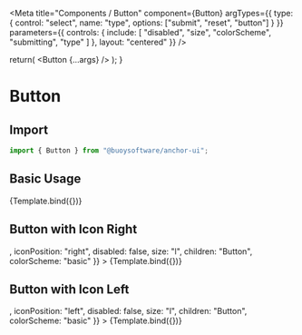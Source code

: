 

<Meta
  title="Components / Button"
  component={Button}
  argTypes={{
    type: {
      control: "select",
      name: "type",
      options: ["submit", "reset", "button"]
    }
  }}
  parameters={{
    controls: {
      include: [
        "disabled",
        "size",
        "colorScheme",
        "submitting",
        "type"
      ]
    },
    layout: "centered"
  }}
/>

  return(
    <Button {...args} />
  );
}

# Button

## Import

```javascript
import { Button } from "@buoysoftware/anchor-ui";
```

## Basic Usage

<Canvas>
  <Story
    name="Basic"
    args={{
      disabled: false,
      size: "l",
      children: "Button",
      colorScheme: "basic",
      type: "submit"
    }}
  >
    {Template.bind({})}
  </Story>
</Canvas>

## Button with Icon Right

<Canvas>
  <Story
    name="Icon Right"
    args={{
      icon: <NavArrowDown />,
      iconPosition: "right",
      disabled: false,
      size: "l",
      children: "Button",
      colorScheme: "basic"
    }}
  >
    {Template.bind({})}
  </Story>
</Canvas>

## Button with Icon Left

<Canvas>
  <Story
    name="Icon Left"
    args={{
      icon: <NavArrowLeft />,
      iconPosition: "left",
      disabled: false,
      size: "l",
      children: "Button",
      colorScheme: "basic"
    }}
  >
    {Template.bind({})}
  </Story>
</Canvas>
